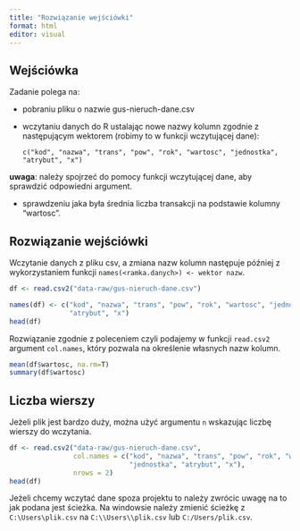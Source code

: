 ```yaml
---
title: "Rozwiązanie wejściówki"
format: html
editor: visual
---
```


## Wejściówka

Zadanie polega na:

-   pobraniu pliku o nazwie gus-nieruch-dane.csv

-   wczytaniu danych do R ustalając nowe nazwy kolumn zgodnie z
    następującym wektorem (robimy to w funkcji wczytującej dane): 

    `c("kod", "nazwa", "trans", "pow", "rok", "wartosc", "jednostka", "atrybut", "x")`

**uwaga**: należy spojrzeć do pomocy funkcji wczytującej dane, aby
sprawdzić odpowiedni argument.

-   sprawdzeniu jaka była średnia liczba transakcji na podstawie kolumny
    "wartosc".

## Rozwiązanie wejściówki 

Wczytanie danych z pliku csv, a zmiana nazw kolumn następuje później z
wykorzystaniem funkcji `names(<ramka.danych>) <- wektor nazw`.

```r
df <- read.csv2("data-raw/gus-nieruch-dane.csv")

names(df) <- c("kod", "nazwa", "trans", "pow", "rok", "wartosc", "jednostka", 
               "atrybut", "x")
head(df)
```

Rozwiązanie zgodnie z poleceniem czyli podajemy w funkcji `read.csv2`
argument `col.names`, który pozwala na określenie własnych nazw kolumn.

```r
mean(df$wartosc, na.rm=T)
summary(df$wartosc)
```

::: callout-tip
## Liczba wierszy

Jeżeli plik jest bardzo duży, można użyć argumentu `n` wskazując liczbę
wierszy do wczytania.
:::

```r
df <- read.csv2("data-raw/gus-nieruch-dane.csv",
                col.names = c("kod", "nazwa", "trans", "pow", "rok", "wartosc", 
                              "jednostka", "atrybut", "x"), 
                nrows = 2)
head(df)
```

Jeżeli chcemy wczytać dane spoza projektu to należy zwrócic uwagę na to
jak podana jest ścieżka. Na windowsie należy zmienić ścieżkę z
`C:\Users\plik.csv` na `C:\\Users\\plik.csv` lub `C:/Users/plik.csv`.
